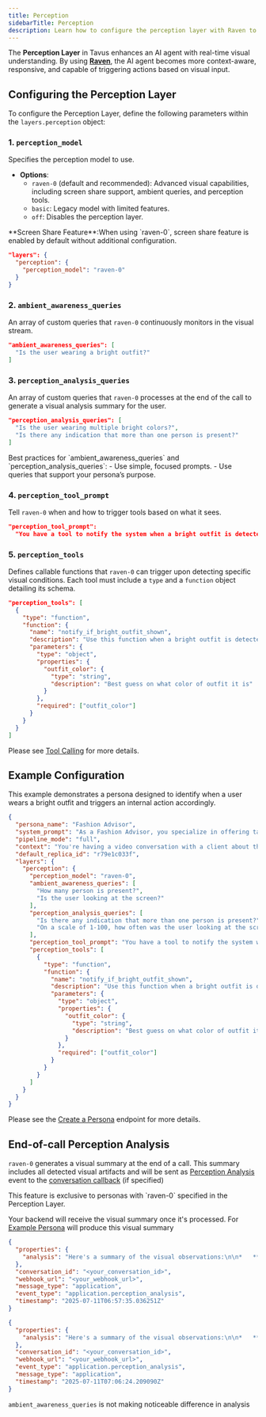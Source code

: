 ```yaml
---
title: Perception
sidebarTitle: Perception
description: Learn how to configure the perception layer with Raven to enable the real-time visual understanding.
---
```


The **Perception Layer** in Tavus enhances an AI agent with real-time visual understanding.
By using <a href="/sections/models#raven%3A-perception-model" target="_blank" rel="noopener noreferrer"><strong>Raven</strong></a>, the AI agent becomes more context-aware, responsive, and capable of triggering actions based on visual input.

## Configuring the Perception Layer
To configure the Perception Layer, define the following parameters within the `layers.perception` object:
### 1. `perception_model`
Specifies the perception model to use.
- **Options**:
  - `raven-0` (default and recommended): Advanced visual capabilities, including screen share support, ambient queries, and perception tools.
  - `basic`: Legacy model with limited features.
  - `off`: Disables the perception layer.
<Note>
**Screen Share Feature**:When using `raven-0`, screen share feature is enabled by default without additional configuration.
</Note>

```json
"layers": {
  "perception": {
    "perception_model": "raven-0"
  }
}
```

### 2. `ambient_awareness_queries`
An array of custom queries that `raven-0` continuously monitors in the visual stream.

```json
"ambient_awareness_queries": [
  "Is the user wearing a bright outfit?"
]
```

### 3. `perception_analysis_queries`
An array of custom queries that `raven-0` processes at the end of the call to generate a visual analysis summary for the user.
```json
"perception_analysis_queries": [
  "Is the user wearing multiple bright colors?",
  "Is there any indication that more than one person is present?"
]
```

<Tip>
Best practices for `ambient_awareness_queries` and `perception_analysis_queries`:
- Use simple, focused prompts.
- Use queries that support your persona’s purpose.
</Tip>

### 4. `perception_tool_prompt`

Tell `raven-0` when and how to trigger tools based on what it sees.
```json
"perception_tool_prompt":
  "You have a tool to notify the system when a bright outfit is detected, named `notify_if_bright_outfit_shown`. You MUST use this tool when a bright outfit is detected."
```

### 5. `perception_tools`
Defines callable functions that `raven-0` can trigger upon detecting specific visual conditions. Each tool must include a `type` and a `function` object detailing its schema.

```json
"perception_tools": [
  {
    "type": "function",
    "function": {
      "name": "notify_if_bright_outfit_shown",
      "description": "Use this function when a bright outfit is detected in the image with high confidence",
      "parameters": {
        "type": "object",
        "properties": {
          "outfit_color": {
            "type": "string",
            "description": "Best guess on what color of outfit it is"
          }
        },
        "required": ["outfit_color"]
      }
    }
  }
]
```

<Note>
Please see <a href="/sections/conversational-video-interface/persona/perception-tool" target="_blank" rel="noopener noreferrer">Tool Calling</a> for more details.
</Note>

## Example Configuration
This example demonstrates a persona designed to identify when a user wears a bright outfit and triggers an internal action accordingly.

```json
{
  "persona_name": "Fashion Advisor",
  "system_prompt": "As a Fashion Advisor, you specialize in offering tailored fashion advice.",
  "pipeline_mode": "full",
  "context": "You're having a video conversation with a client about their outfit.",
  "default_replica_id": "r79e1c033f",
  "layers": {
    "perception": {
      "perception_model": "raven-0",
      "ambient_awareness_queries": [
        "How many person is present?",
        "Is the user looking at the screen?"
      ],
      "perception_analysis_queries": [
        "Is there any indication that more than one person is present?",
        "On a scale of 1-100, how often was the user looking at the screen?"
      ],
      "perception_tool_prompt": "You have a tool to notify the system when a bright outfit is detected, named `notify_if_bright_outfit_shown`. You MUST use this tool when a bright outfit is detected.",
      "perception_tools": [
        {
          "type": "function",
          "function": {
            "name": "notify_if_bright_outfit_shown",
            "description": "Use this function when a bright outfit is detected in the image with high confidence",
            "parameters": {
              "type": "object",
              "properties": {
                "outfit_color": {
                  "type": "string",
                  "description": "Best guess on what color of outfit it is"
                }
              },
              "required": ["outfit_color"]
            }
          }
        }
      ]
    }
  }
}
```
<Note>
Please see the <a href="/api-reference/personas/create-persona" target='_blank'>Create a Persona</a> endpoint for more details.
</Note>

## End-of-call Perception Analysis

`raven-0` generates a visual summary at the end of a call. This summary includes all detected visual artifacts and will be sent as <a href="https://docs.tavus.io/sections/event-schemas/conversation-perception-analysis" target="_blank">Perception Analysis</a> event to the <a href="https://docs.tavus.io/sections/conversational-video-interface/conversation-callbacks" target="_blank">conversation callback</a> (if specified)

<Note>
This feature is exclusive to personas with `raven-0` specified in the Perception Layer.
</Note>

Your backend will receive the visual summary once it's processed. For [Example Persona](#example-configuration) will produce this visual summary

<CodeGroup>

```json with ambient_awareness_queries
{
  "properties": {
    "analysis": "Here's a summary of the visual observations:\n\n*   **Presence of multiple people:** There is no indication that more than one person was present during the video call. All observations consistently state that only one person was visible in the frame.\n*   **User's gaze towards the screen:** On a scale of 1-100, the user was looking at the screen approximately 75% of the time. While there was one instance where their gaze was averted, for the majority of the observations, the user was either looking directly at the screen or in its general direction."
  },
  "conversation_id": "<your_conversation_id>",
  "webhook_url": "<your_webhook_url>",
  "message_type": "application",
  "event_type": "application.perception_analysis",
  "timestamp": "2025-07-11T06:57:35.036251Z"
}
```

```json without ambient_awareness_queries
{
  "properties": {
    "analysis": "Here's a summary of the visual observations:\n\n*   **Presence of Others:** \nThere is no indication that more than one person is present in the video call. Several observations explicitly state that no other people or pets were visible in the background.\n*   **User Gaze Towards Screen:** The user was looking at the screen approximately **75%** of the time. While they consistently looked directly at the camera for the majority of the observed period, there were instances where their gaze shifted upwards, to the side, or was not fixed on the camera."
  },
  "conversation_id": "<your_conversation_id>",
  "webhook_url": "<your_webhook_url>",
  "event_type": "application.perception_analysis",
  "message_type": "application",
  "timestamp": "2025-07-11T07:06:24.209090Z"
}
```
  
</CodeGroup>

`ambient_awareness_queries` is not making noticeable difference in analysis